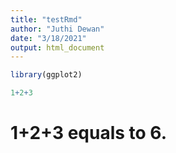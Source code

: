 ```yaml
---
title: "testRmd"
author: "Juthi Dewan"
date: "3/18/2021"
output: html_document
---
```


```r
library(ggplot2)

1+2+3
```

# 1+2+3 equals to 6. 